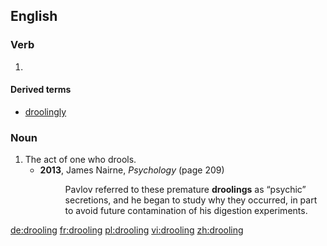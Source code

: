 ==English==

===Verb===
{{head|en}}

# {{present participle of|drool}}

====Derived terms====
* [[droolingly]]

===Noun===
{{en-noun}}

# The act of one who drools.
#* '''2013''', James Nairne, ''Psychology'' (page 209)
#*: Pavlov referred to these premature '''droolings''' as “psychic” secretions, and he began to study why they occurred, in part to avoid future contamination of his digestion experiments.

[[de:drooling]]
[[fr:drooling]]
[[pl:drooling]]
[[vi:drooling]]
[[zh:drooling]]